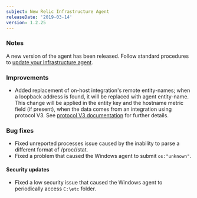 ```yaml
---
subject: New Relic Infrastructure Agent
releaseDate: '2019-03-14'
version: 1.2.25
---
```


### Notes

A new version of the agent has been released. Follow standard procedures to [update your Infrastructure agent](/docs/infrastructure/new-relic-infrastructure/installation/update-infrastructure-agent).

### Improvements

* Added replacement of on-host integration's remote entity-names; when a loopback address is found, it will be replaced with agent entity-name. This change will be applied in the entity key and the hostname metric field (if present), when the data comes from an integration using protocol V3. See [protocol V3 documentation](https://github.com/newrelic/infra-integrations-sdk/blob/master/docs/protocol-v3.md) for further details.

### Bug fixes

* Fixed unreported processes issue caused by the inability to parse a different format of /proc//stat.
* Fixed a problem that caused the Windows agent to submit `os:"unknown"`.

#### Security updates

* Fixed a low security issue that caused the Windows agent to periodically access `C:\etc` folder.

